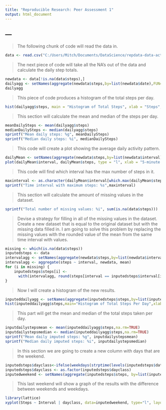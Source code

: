 ```yaml
---
title: "Reproducible Research: Peer Assessment 1"
output: html_document
---
```

---
---

>The following chunk of code will read the data in.


```r
data <- read.csv("C:/Users/Mitch/Documents/DataScience/repdata-data-activity/activity.csv")
```


>The next piece of code will take all the NA's out of the data and calculate the daily step totals.


```r
newdata <- data[!is.na(data$steps),]
dailyagg <- setNames(aggregate(newdata$steps,by=list(newdata$date),FUN=sum),c("date","steps"))
dailyagg
```


>This piece of code produces a histogram of the total steps per day.        


```r
hist(dailyagg$steps, main = "Histogram of Total Steps", xlab = "Steps", col = "red")
```


>This section will calculate the mean and median of the steps per day.

```r
meanDailySteps <- mean(dailyagg$steps)
medianDailySteps <- median(dailyagg$steps)
sprintf("Mean daily steps: %g", meanDailySteps)
sprintf("Median daily steps: %i", medianDailySteps)
```


>This code will create a plot showing the average daily activity pattern.


```r
dailyMean <- setNames(aggregate(newdata$steps,by=list(newdata$interval),FUN=mean),c("interval","steps"))
plot(dailyMean$interval, dailyMean$steps, type = "l", xlab = "5-minute Interval", ylab = "Average Step Count")
```


>This code will find which interval has the max number of steps in it.


```r
maxinterval <- as.character(dailyMean$interval[which.max(dailyMean$steps)])
sprintf("Time interval with maximum steps: %s",maxinterval)
```


>This section will calculate the amount of missing values in the dataset.


```r
sprintf("Total number of missing values: %i", sum(is.na(data$steps)))
```


>Devise a strategy for filling in all of the missing values in the dataset. Create a new dataset that is equal to the original dataset but with the missing data filled in. I am going to solve this problem by replacing the missing values with the rounded value of the mean from the same time interval with values.


```r
missing <- which(is.na(data$steps))
inputedsteps <- data
intervalagg <- setNames(aggregate(newdata$steps,by=list(newdata$interval),FUN=sum, na.rm=TRUE),c("interval","steps"))
intervalagg <- aggregate(steps ~ interval, newdata, mean)
for (i in missing) {
    inputedsteps$steps[i] <- 
      with(intervalagg, round(steps[interval == inputedsteps$interval[i]]),0)
}
```


>Now I will create a histogram of the new results.


```r
inputeddailyagg <- setNames(aggregate(inputedsteps$steps,by=list(inputedsteps$date),FUN=sum),c("date","steps"))
hist(inputeddailyagg$steps,main="Histogram of Total Steps Per Day",xlab="Steps",col="red")
```


>This part will get the mean and median of the total steps taken per day.


```r
inputdailystepsmean <- mean(inputeddailyagg$steps,na.rm=TRUE)
inputdailystepsmedian <- median(inputeddailyagg$steps,na.rm=TRUE)
sprintf("Mean daily imputed steps: %g", inputdailystepsmean)
sprintf("Median daily imputed steps: %i", inputdailystepsmedian)
```


>In this section we are going to create a new column with days that are the weekend.


```r
inputedsteps$dayclass<-ifelse(weekdays(strptime(levels(inputedsteps$date), format="%Y-%m-%d")) %in% c("Saturday","Sunday"), "weekend", "weekday")
inputedsteps$dayclass <- as.factor(inputedsteps$dayclass)
inputedweekend <- setNames(aggregate(inputedsteps$steps, by=list(inputedsteps$dayclass,inputedsteps$interval), FUN=mean),c("dayclass","Interval","Steps"))
```


>This last weekend will show a graph of the results with the difference between weekends and weekdays.


```r
library(lattice)
xyplot(Steps ~ Interval | dayclass, data=inputedweekend, type="l", layout=c(1,2), ylab = "Mean Step Count", main="Mean Steps Per 5-Minute Interval, Weekend vs Weekday")
```